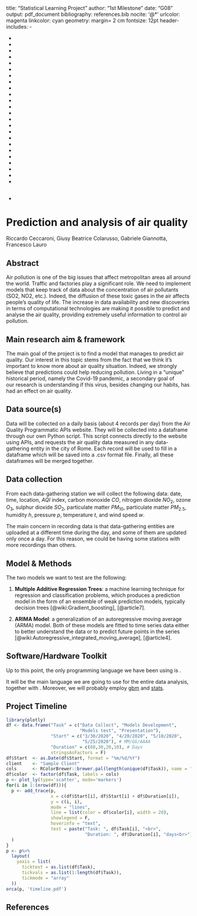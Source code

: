 title: "Statistical Learning Project"
author: "1st Milestone"
date: "G08"
output: pdf_document
bibliography: references.bib
nocite: '@*'
urlcolor: magenta
linkcolor: cyan
geometry: margin= 2 cm
fontsize: 12pt
header-includes:
- \usepackage{bbold}
- \usepackage{mdframed, xcolor}
- \usepackage{graphicx}
- \mdfsetup{frametitlealignment=\center}
- \usepackage{multirow}
- \usepackage{enumitem}
- \definecolor{shadecolor}{rgb}{0.89,0.8,1}
- \newcommand{\Prob}{\mathbb{P}}
- \newcommand{\Exp}{\mathbb{E}}
- \newcommand{\Var}{\mathbb{V}\mathrm{ar}}
- \newcommand{\Cov}{\mathbb{C}\mathrm{ov}}
- \newcommand{\blue}{\textcolor{blue}}
- \newcommand{\darkgreen}{\textcolor[rgb]{0,.5,0}}
- \newcommand{\gray}{\textcolor[rgb]{.3,.3,.3}}
- \newcommand{\blueA}{\textcolor[rgb]{0,.1,.4}}
- \newcommand{\blueB}{\textcolor[rgb]{0,.3,.6}}
- \newcommand{\blueC}{\textcolor[rgb]{0,.5,.8}}
- \newcommand{\evidenzia}{\textcolor[rgb]{0,0,0}}
- \newcommand{\nero}{\textcolor[rgb]{0,0,0}}
- \newcommand{\darkyel}{\textcolor[rgb]{.4,.4,0}}
- \newcommand{\darkred}{\textcolor[rgb]{.6,0,0}}
- \newcommand{\blueDek}{\textcolor[rgb]{0.6000000, 0.7490196, 0.9019608}}
- \newcommand{\purpLarry}{\textcolor[rgb]{0.6901961, 0.2431373, 0.4784314}}
- \newcommand{\lightgray}{\textcolor[rgb]{.8,.8,.8}}
- \newcommand{\bfun}{\left\{\begin{array}{ll}}
- \newcommand{\efun}{\end{array}\right.}
---


# Prediction and analysis of air quality
Riccardo Ceccaroni, Giusy Beatrice Colarusso, Gabriele Giannotta, Francesco Lauro


Abstract
----------
Air pollution is one of the big issues that affect metropolitan areas all around the world. Traffic and factories play a significant role. We need to implement models that keep track of data about the concentration of air pollutants (SO2, NO2, etc.). Indeed, the diffusion of these toxic gases in the air affects people’s quality of life. The increase in data availability and new discoveries in terms of computational technologies are making it possible to predict and analyse the air quality, providing extremely useful information to control air pollution.





Main research aim \& framework
----------
The main goal of the project is to find a model that manages to predict air quality. Our interest in this topic stems from the fact that we think it's important to know more about air quality situation. Indeed, we strongly believe that predictions could help reducing pollution. Living in a “unique” historical period, namely the Covid-19 pandemic, a secondary goal of our research is understanding if this virus, besides changing our habits, has had an effect on air quality.



Data source(s) 
----------
Data will be collected on a daily basis (about 4 records per day) from the Air Quality Programmatic APIs website. They will be collected into a dataframe through our own Python script. This script connects directly to the website using APIs, and requests the air quality data measured in any data-gathering entity in the city of Rome. Each record will be used to fill in a dataframe which will be saved into a .csv format file. Finally, all these dataframes will be merged together.




Data collection
----------
From each data-gathering station we will collect the following data: date, time, location, $AQI$ index, carbon monoxide $CO$, nitrogen dioxide $NO_2$, ozone $O_3$, sulphur dioxide $SO_2$, particulate matter $PM_{10}$, particulate matter $PM_{2.5}$, humidity $h$, pressure $p$, temperature $t$, and wind speed $w$.

The main concern in recording data is that data-gathering entities are uploaded at a different time during the day, and some of them are updated only once a day. 
For this reason, we could be having some stations with more recordings than others.



Model \& Methods
----------
The two models we want to test are the following:

1. __Multiple Additive Regression Trees__: a machine learning technique for regression and classification problems, which produces a prediction model in the form of an ensemble of weak prediction models, typically decision trees [@wiki:Gradient_boosting], [@article7]. 


2. __ARIMA Model__: a generalization of an autoregressive moving average (ARMA) model. Both of these models are fitted to time series data either to better understand the data or to predict future points in the series [@wiki:Autoregressive_integrated_moving_average], [@article4]. 



Software/Hardware Toolkit
----------
Up to this point, the only programming language we have been using is \textit{Python}.

It will be the main language we are going to use for the entire data analysis, together with \textit{R}.  Moreover, we will probably employ [gbm](https://cran.r-project.org/web/packages/gbm/gbm.pdf) and [stats](https://stat.ethz.ch/R-manual/R-devel/library/stats/html/stats-package.html).



Project Timeline
----------

```r
library(plotly)
df <- data.frame("Task" = c("Data Collect", "Models Development", 
                            "Models test", "Presentation"),
                 "Start" = c("3/30/2020", "4/20/2020", "5/10/2020", 
                             "5/25/2020"), # MM/GG/AAAA
                 "Duration" = c(60,30,20,10), # Days
                 stringsAsFactors = F)
df$Start  <- as.Date(df$Start, format = "%m/%d/%Y")
client    <- "Sample Client"
cols      <- RColorBrewer::brewer.pal(length(unique(df$Task)), name = "Set3")
df$color  <- factor(df$Task, labels = cols)
p <- plot_ly(type='scatter', mode='markers')
for(i in 1:(nrow(df))){
  p <- add_trace(p,
                 x = c(df$Start[i], df$Start[i] + df$Duration[i]), 
                 y = c(i, i), 
                 mode = "lines",
                 line = list(color = df$color[i], width = 20),
                 showlegend = F,
                 hoverinfo = "text",
                 text = paste("Task: ", df$Task[i], "<br>",
                              "Duration: ", df$Duration[i], "days<br>")
  )
}
p <- p%>%
  layout(
    yaxis = list(
      ticktext = as.list(df$Task), 
      tickvals = as.list(1:length(df$Task)),
      tickmode = "array"
  ))
orca(p, 'timeline.pdf')
```
\begin{center}
\includegraphics[height=9cm]{timeline.pdf}
\end{center}


References
----------